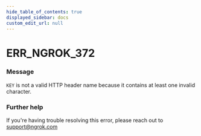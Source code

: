 ```yaml
---
hide_table_of_contents: true
displayed_sidebar: docs
custom_edit_url: null
---
```



# ERR_NGROK_372

### Message
`KEY` is not a valid HTTP header name because it contains at least one invalid character.

### Further help
If you're having trouble resolving this error, please reach out to [support@ngrok.com](mailto:support@ngrok.com?subject=Help%20with%20ERR_NGROK_372)


<ErrorDetails error='err_ngrok_372' />
